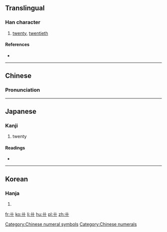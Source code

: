 {{also|廿}}
==Translingual==

===Han character===
{{Han char|rn=1|rad=一|as=02|sn=3|four=|canj=JJ}}

# [[twenty]], [[twentieth]]

====References====
* {{Han ref|kx=0155.200|dkj=02698|dj=0353.010|hdz=10058.100|uh=5344|ud=21316|bh=A2CD|bd=41677}}

[[Category:Chinese numeral symbols]]
[[Category:Chinese numerals]]

----

==Chinese==
{{zh-hanzi-box|[[卄]]}}

===Pronunciation===
{{zh-pron
|m=niàn
|c=jaa6, je6
|mc=
|oc=
|cat=num,a
}}

----

==Japanese==

===Kanji===
{{ja-kanji|grade=|rs=一02}}

# twenty

====Readings====
* {{ja-readings|on=[[じゅう]] (jū), [[にゅう]] (nyū)|kun=[[にじゅう]] (nijuu)}}

----

==Korean==

===Hanja===
{{ko-hanja|hangeul=입|rv=ip|mr=ip}}

# {{defn|lang=ko|sort=一02}}

[[fr:卄]]
[[ko:卄]]
[[li:卄]]
[[hu:卄]]
[[pl:卄]]
[[zh:卄]]
